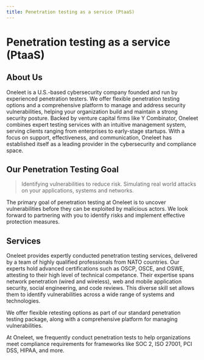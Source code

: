 ```yaml
---
title: Penetration testing as a service (PtaaS)
---
```


# Penetration testing as a service (PtaaS)

## About Us

Oneleet is a U.S.-based cybersecurity company founded and run by experienced penetration testers. We offer flexible penetration testing options and a comprehensive platform to manage and address security vulnerabilities, helping your organization build and maintain a strong security posture. Backed by venture capital firms like Y Combinator, Oneleet combines expert testing services with an intuitive management system, serving clients ranging from enterprises to early-stage startups. With a focus on support, effectiveness, and communication, Oneleet has established itself as a leading provider in the cybersecurity and compliance space.

## Our Penetration Testing Goal

> Identifying vulnerabilities to reduce risk. Simulating real world attacks on your applications, systems and networks.
> 

The primary goal of penetration testing at Oneleet is to uncover vulnerabilities before they can be exploited by malicious actors. We look forward to partnering with you to identify risks and implement effective protection measures.

## Services

Oneleet provides expertly conducted penetration testing services, delivered by a team of highly qualified professionals from NATO countries. Our experts hold advanced certifications such as OSCP, OSCE, and OSWE, attesting to their high level of technical competance. Their expertise spans network penetration (wired and wireless), web and mobile application security, social engineering, and code reviews. This diverse skill set allows them to identify vulnerabilities across a wide range of systems and technologies.

We offer flexible retesting options as part of our standard penetration testing package, along with a comprehensive platform for managing vulnerabilities.

At Oneleet, we frequently conduct penetration tests to help organizations meet compliance requirements for frameworks like SOC 2, ISO 27001, PCI DSS, HIPAA, and more.
